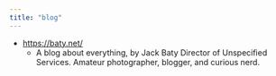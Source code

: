 ```yaml
---
title: "blog"
---
```


- https://baty.net/
  - A blog about everything, by Jack Baty Director of Unspecified Services.  Amateur photographer, blogger, and curious nerd.

